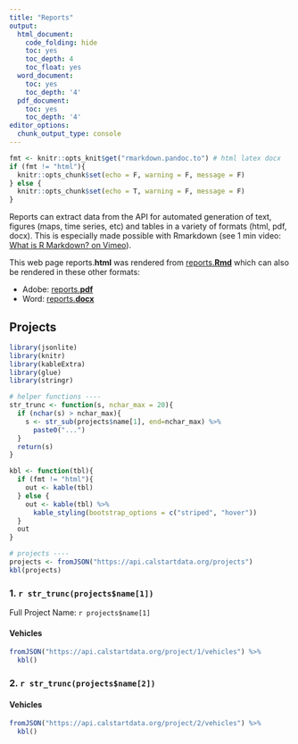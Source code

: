```yaml
---
title: "Reports"
output:
  html_document:
    code_folding: hide
    toc: yes
    toc_depth: 4
    toc_float: yes
  word_document:
    toc: yes
    toc_depth: '4'
  pdf_document:
    toc: yes
    toc_depth: '4'
editor_options:
  chunk_output_type: console
---
```


```r
fmt <- knitr::opts_knit$get("rmarkdown.pandoc.to") # html latex docx
if (fmt != "html"){
  knitr::opts_chunk$set(echo = F, warning = F, message = F)
} else {
  knitr::opts_chunk$set(echo = T, warning = F, message = F)
}
```

Reports can extract data from the API for automated generation of text, figures (maps, time series, etc) and tables in a variety of formats (html, pdf, docx). This is especially made possible with Rmarkdown (see 1 min video: [What is R Markdown? on Vimeo](https://vimeo.com/178485416)).

This web page reports.**html** was rendered from [reports.**Rmd**]( https://github.com/CALSTART/calstartdata.org/blob/master/reports.Rmd) which can also be rendered in these other formats:

- Adobe: [reports.**pdf**](./reports.pdf)
- Word: [reports.**docx**](./reports.docx)

## Projects

```r
library(jsonlite)
library(knitr)
library(kableExtra)
library(glue)
library(stringr)

# helper functions ----
str_trunc <- function(s, nchar_max = 20){
  if (nchar(s) > nchar_max){
    s <- str_sub(projects$name[1], end=nchar_max) %>% 
      paste0("...")
  }
  return(s)
}

kbl <- function(tbl){
  if (fmt != "html"){
    out <- kable(tbl) 
  } else {
    out <- kable(tbl) %>%
      kable_styling(bootstrap_options = c("striped", "hover"))
  }
  out
}

# projects ----
projects <- fromJSON("https://api.calstartdata.org/projects")
kbl(projects)
```

### 1. `r str_trunc(projects$name[1])`

Full Project Name: `r projects$name[1]`

#### Vehicles

```r
fromJSON("https://api.calstartdata.org/project/1/vehicles") %>% 
  kbl()
```


### 2. `r str_trunc(projects$name[2])`

#### Vehicles

```r
fromJSON("https://api.calstartdata.org/project/2/vehicles") %>% 
  kbl()
```

